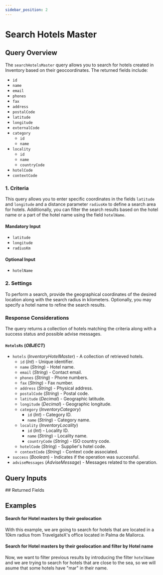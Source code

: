```yaml
---
sidebar_position: 2
---
```









































# Search Hotels Master

## Query Overview

The `searchHotelsMaster` query allows you to search for hotels created in Inventory based on their geocoordinates. The returned fields include:

* `id`
* `name`
* `email`
* `phones`
* `fax`
* `address`
* `postalCode`
* `latitude`
* `longitude`
* `externalCode`
* `category`
    * `id`
	* `name`
* `locality`
    * `id`
    * `name`
    * `countryCode`
* `hotelCode`
* `contextCode`

### 1. Criteria

This query allows you to enter specific coordinates in the fields `latitude` and `longitude` and a distance parameter `radiusKm` to define a search area for hotels.
Additionally, you can filter the search results based on the hotel name or a part of the hotel name using the field `hotelName`.

#### Mandatory Input
* `latitude`
* `longitude`
* `radiusKm`

#### Optional Input
* `hotelName`

### 2. Settings

To perform a search, provide the geographical coordinates of the desired location along with the search radius in kilometers. Optionally, you may specify a hotel name to refine the search results.

### Response Considerations

The query returns a collection of hotels matching the criteria along with a success status and possible advise messages.

#### `HotelsRs` (*OBJECT*)
* `hotels` (*InventoryHotelMaster*) - A collection of retrieved hotels.
    * `id` (*Int*) - Unique identifier.
    * `name` (*String*) - Hotel name.
    * `email` (*String*) - Contact email.
    * `phones` (*String*) - Phone numbers.
    * `fax` (*String*) - Fax number.
    * `address` (*String*) - Physical address.
    * `postalCode` (*String*) - Postal code.
    * `latitude` (*Decimal*) - Geographic latitude.
    * `longitude` (*Decimal*) - Geographic longitude.
    * `category` (*InventoryCategory*)
        * `id` (*Int*) - Category ID.
        * `name` (*String*) - Category name.
    * `locality` (*InventoryLocality*)
        * `id` (*Int*) - Locality ID.
        * `name` (*String*) - Locality name.
        * `countryCode` (*String*) - ISO country code.
    * `hotelCode` (*String*) - Supplier's hotel code.
    * `contextCode` (*String*) - Context code associated.
* `success` (*Boolean*) - Indicates if the operation was successful.
* `adviseMessages` (*AdviseMessage*) - Messages related to the operation.

## Query Inputs

<InventoryHotelMasterFilterInput />
## Returned Fields

<HotelsRs />


## Examples

#### Search for Hotel masters by their geolocation

With this example, we are going to search for hotels that are located in a 10km radius from TravelgateX's office located in Palma de Mallorca. 

<GraphqlSample query={hotelsMasterSearchQuery} variables={hotelsMasterSearchVariables} />

#### Search for Hotel masters by their geolocation and filter by Hotel name

Now, we want to filter previous results by introducing the filter `hotelName` and we are trying to search for hotels that are close to the sea, so we will asume that some hotels have "mar" in their name.

<GraphqlSample query={hotelsMasterSearchQuery} variables={hotelsMasterSearchHotelNameVariables} />